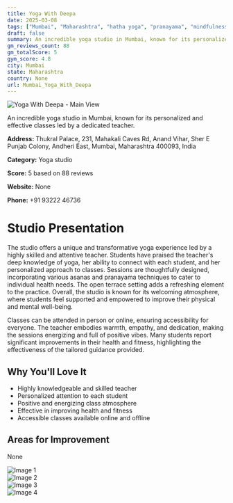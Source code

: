 ```yaml
---
title: Yoga With Deepa
date: 2025-03-08
tags: ["Mumbai", "Maharashtra", "hatha yoga", "pranayama", "mindfulness", "welcoming atmosphere", "personalized instruction", "Mumbai"]  
draft: false
summary: An incredible yoga studio in Mumbai, known for its personalized and effective classes led by a dedicated teacher.
gm_reviews_count: 88
gm_totalScore: 5
gym_score: 4.8
city: Mumbai
state: Maharashtra
country: None
url: Mumbai_Yoga_With_Deepa
---
```


<div className="aspect-[16/9] relative my-8">
  <img 
    src="https://lh5.googleusercontent.com/p/AF1QipOv6mGRIRhYQtu8lhYoxlCgz8M3U0qM3-gW5iV5=w1920-h1080-k-no"
    alt="Yoga With Deepa - Main View"
    className="object-cover absolute inset-0 w-full h-full rounded-lg"
  />
</div>

An incredible yoga studio in Mumbai, known for its personalized and effective classes led by a dedicated teacher.

**Address:** Thukral Palace, 231, Mahakali Caves Rd, Anand Vihar, Sher E Punjab Colony, Andheri East, Mumbai, Maharashtra 400093, India

**Category:** Yoga studio

**Score:** 5 based on 88 reviews

**Website:** None

**Phone:** +91 93222 46736

# Studio Presentation

The studio offers a unique and transformative yoga experience led by a highly skilled and attentive teacher. Students have praised the teacher's deep knowledge of yoga, her ability to connect with each student, and her personalized approach to classes. Sessions are thoughtfully designed, incorporating various asanas and pranayama techniques to cater to individual health needs. The open terrace setting adds a refreshing element to the practice. Overall, the studio is known for its welcoming atmosphere, where students feel supported and empowered to improve their physical and mental well-being.

Classes can be attended in person or online, ensuring accessibility for everyone. The teacher embodies warmth, empathy, and dedication, making the sessions energizing and full of positive vibes. Many students report significant improvements in their health and fitness, highlighting the effectiveness of the tailored guidance provided.

## Why You'll Love It

- Highly knowledgeable and skilled teacher
- Personalized attention to each student
- Positive and energizing class atmosphere
- Effective in improving health and fitness
- Accessible classes available online and offline

## Areas for Improvement

None

<div className="grid grid-cols-1 xl:grid-cols-2 gap-4 my-8">
<div className="aspect-[4/3] relative"><img src="https://lh3.googleusercontent.com/p/AF1QipOIMdhcFy_p0g40XBpplMKnxQEnn8hKjXvUdnvG=w1920-h1080-k-no" alt="Image 1" className="object-cover absolute inset-0 w-full h-full rounded-lg" /></div>
<div className="aspect-[4/3] relative"><img src="https://lh3.googleusercontent.com/p/AF1QipNC2tMmNosx3_sXdqMKN6x0YiNFRHYE9OMzaQyV=w1920-h1080-k-no" alt="Image 2" className="object-cover absolute inset-0 w-full h-full rounded-lg" /></div>
<div className="aspect-[4/3] relative"><img src="https://lh5.googleusercontent.com/p/AF1QipPTAzV4u_PYmfzABppWnVP7e8_d7xZFusefORVV=w1920-h1080-k-no" alt="Image 3" className="object-cover absolute inset-0 w-full h-full rounded-lg" /></div>
<div className="aspect-[4/3] relative"><img src="https://lh3.googleusercontent.com/p/AF1QipOI1aKmqPppix_Pb-QUnBKHp5Fdz0MXLlw3derw=w1920-h1080-k-no" alt="Image 4" className="object-cover absolute inset-0 w-full h-full rounded-lg" /></div>
</div>